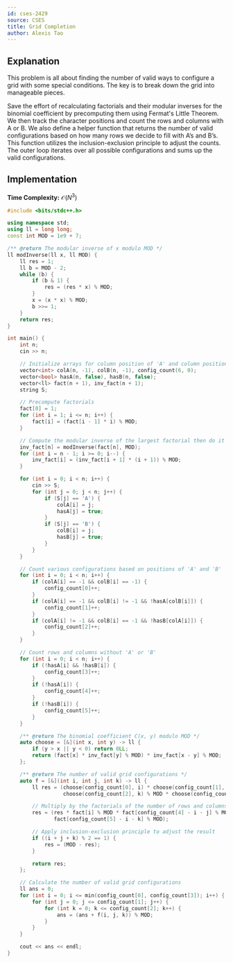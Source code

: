 ```yaml
---
id: cses-2429
source: CSES
title: Grid Completion
author: Alexis Tao
---
```


## Explanation

This problem is all about finding the number of valid ways to configure a grid with some special conditions. The key is to break down the grid into manageable pieces.

Save the effort of recalculating factorials and their modular inverses for the binomial coefficient by precomputing them using Fermat's Little Theorem. We then track the character positions and count the rows and columns with A or B. We also define a helper function that returns the number of valid configurations based on how many rows we decide to fill with A’s and B’s. This function utilizes the inclusion-exclusion principle to adjust the counts. The outer loop iterates over all possible configurations and sums up the valid configurations.


## Implementation

**Time Complexity:** $\mathcal{O}(N^3)$

<LanguageSection>

<CPPSection>


```cpp
#include <bits/stdc++.h>

using namespace std;
using ll = long long;
const int MOD = 1e9 + 7;

/** @return The modular inverse of x modulo MOD */
ll modInverse(ll x, ll MOD) {
    ll res = 1;
    ll b = MOD - 2;
    while (b) {
        if (b & 1) {
            res = (res * x) % MOD;
        }
        x = (x * x) % MOD;
        b >>= 1;
    }
    return res;
}

int main() {
    int n;
    cin >> n;

    // Initialize arrays for column position of 'A' and column position of 'B' in each row
    vector<int> colA(n, -1), colB(n, -1), config_count(6, 0);
    vector<bool> hasA(n, false), hasB(n, false);
    vector<ll> fact(n + 1), inv_fact(n + 1);
    string S;

    // Precompute factorials
    fact[0] = 1;
    for (int i = 1; i <= n; i++) {
        fact[i] = (fact[i - 1] * i) % MOD;
    }

    // Compute the modular inverse of the largest factorial then do it for all factorials in reverse order
    inv_fact[n] = modInverse(fact[n], MOD);
    for (int i = n - 1; i >= 0; i--) {
        inv_fact[i] = (inv_fact[i + 1] * (i + 1)) % MOD;
    }

    for (int i = 0; i < n; i++) {
        cin >> S;
        for (int j = 0; j < n; j++) {
            if (S[j] == 'A') {
                colA[i] = j;
                hasA[j] = true;
            }
            if (S[j] == 'B') {
                colB[i] = j;
                hasB[j] = true;
            }
        }
    }

    // Count various configurations based on positions of 'A' and 'B'
    for (int i = 0; i < n; i++) {
        if (colA[i] == -1 && colB[i] == -1) {
            config_count[0]++;
        }
        if (colA[i] == -1 && colB[i] != -1 && !hasA[colB[i]]) {
            config_count[1]++;
        }
        if (colA[i] != -1 && colB[i] == -1 && !hasB[colA[i]]) {
            config_count[2]++;
        }
    }

    // Count rows and columns without 'A' or 'B'
    for (int i = 0; i < n; i++) {
        if (!hasA[i] && !hasB[i]) {
            config_count[3]++;
        }
        if (!hasA[i]) {
            config_count[4]++;
        }
        if (!hasB[i]) {
            config_count[5]++;
        }
    }

    /** @return The binomial coefficient C(x, y) modulo MOD */
    auto choose = [&](int x, int y) -> ll {
        if (y > x || y < 0) return 0LL;
        return (fact[x] * inv_fact[y] % MOD) * inv_fact[x - y] % MOD;
    };

    /** @return The number of valid grid configurations */
    auto f = [&](int i, int j, int k) -> ll {
        ll res = (choose(config_count[0], i) * choose(config_count[1], j) % MOD *
                  choose(config_count[2], k) % MOD * choose(config_count[3], i) % MOD);

        // Multiply by the factorials of the number of rows and columns left
        res = (res * fact[i] % MOD * fact[config_count[4] - i - j] % MOD *
               fact[config_count[5] - i - k] % MOD);

        // Apply inclusion-exclusion principle to adjust the result
        if ((i + j + k) % 2 == 1) {
            res = (MOD - res);
        }

        return res;
    };

    // Calculate the number of valid grid configurations
    ll ans = 0;
    for (int i = 0; i <= min(config_count[0], config_count[3]); i++) {
        for (int j = 0; j <= config_count[1]; j++) {
            for (int k = 0; k <= config_count[2]; k++) {
                ans = (ans + f(i, j, k)) % MOD;
            }
        }
    }

    cout << ans << endl;
}
```
</CPPSection>
</LanguageSection>
